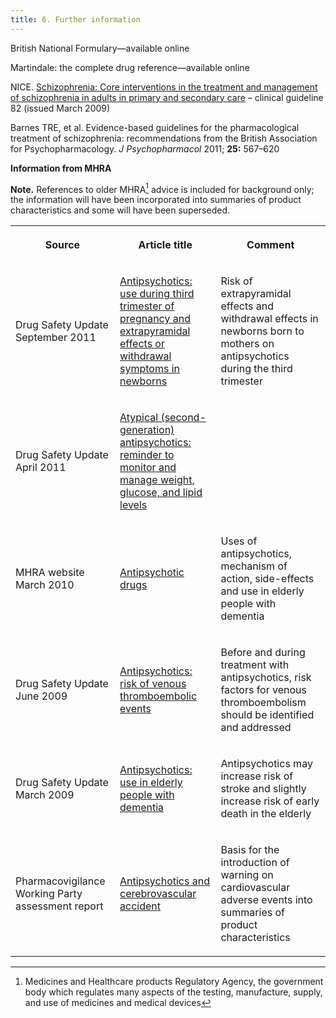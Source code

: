 ```yaml
---
title: 6. Further information
---
```



British National Formulary—available online

Martindale: the complete drug reference—available online

NICE. [Schizophrenia: Core interventions in the treatment and management of schizophrenia in adults in primary and secondary care](http://publications.nice.org.uk/schizophrenia-cg82) – clinical guideline 82 (issued March 2009)

Barnes TRE, et al. Evidence-based guidelines for the pharmacological treatment of schizophrenia: recommendations from the British Association for Psychopharmacology. *J Psychopharmacol* 2011; **25:** 567–620

**Information from MHRA**

**Note.** References to older MHRA[^1] advice is included for background only; the information will have been incorporated into summaries of product characteristics and some will have been superseded.

  


<table>
 <tr>
  <th>
   <p>
    Source
   </p>
  </th>
  <th>
   <p>
    Article title
   </p>
  </th>
  <th>
   <p>
    Comment
   </p>
  </th>
 </tr>
 <tr>
  <td>
   <p>
    Drug Safety Update September 2011
   </p>
  </td>
  <td>
   <p>
    <a href="http://www.mhra.gov.uk/Safetyinformation/DrugSafetyUpdate/CON128953">
     Antipsychotics: use during third trimester of pregnancy and extrapyramidal effects or withdrawal symptoms in newborns
    </a>
   </p>
  </td>
  <td>
   <p>
    Risk of extrapyramidal effects and withdrawal effects in newborns born to mothers on antipsychotics during the third trimester
   </p>
  </td>
 </tr>
 <tr>
  <td>
   <p>
    Drug Safety Update April 2011
   </p>
  </td>
  <td>
   <p>
    <a href="http://www.mhra.gov.uk/Safetyinformation/DrugSafetyUpdate/CON111764">
     Atypical (second-generation) antipsychotics: reminder to monitor and manage weight, glucose, and lipid levels
    </a>
   </p>
  </td>
  <td>
  </td>
 </tr>
 <tr>
  <td>
   <p>
    MHRA website March 2010
   </p>
  </td>
  <td>
   <p>
    <a href="http://www.mhra.gov.uk/Safetyinformation/Generalsafetyinformationandadvice/Product-specificinformationandadvice/Product-specificinformationandadvice-A-F/Antipsychoticdrugs/index.htm">
     Antipsychotic drugs
    </a>
   </p>
  </td>
  <td>
   <p>
    Uses of antipsychotics, mechanism of action, side-effects and use in elderly people with dementia
   </p>
  </td>
 </tr>
 <tr>
  <td>
   <p>
    Drug Safety Update June 2009
   </p>
  </td>
  <td>
   <p>
    <a href="http://www.mhra.gov.uk/Safetyinformation/DrugSafetyUpdate/CON087938">
     Antipsychotics: risk of venous thromboembolic events
    </a>
   </p>
  </td>
  <td>
   <p>
    Before and during treatment with antipsychotics, risk factors for venous thromboembolism should be identified and addressed
   </p>
  </td>
 </tr>
 <tr>
  <td>
   <p>
    Drug Safety Update March 2009
   </p>
  </td>
  <td>
   <p>
    <a href="http://www.mhra.gov.uk/Safetyinformation/DrugSafetyUpdate/CON088116">
     Antipsychotics: use in elderly people with dementia
    </a>
   </p>
  </td>
  <td>
   <p>
    Antipsychotics may increase risk of stroke and slightly increase risk of early death in the elderly
   </p>
  </td>
 </tr>
 <tr>
  <td>
   <p>
    Pharmacovigilance Working Party assessment report
   </p>
  </td>
  <td>
   <p>
    <a href="../../assets/con2024914.pdf">
     Antipsychotics and cerebrovascular accident
    </a>
   </p>
  </td>
  <td>
   <p>
    Basis for the introduction of warning on cardiovascular adverse events into summaries of product characteristics
   </p>
  </td>
 </tr>
</table>



[^1]: Medicines and Healthcare products Regulatory Agency, the government body which regulates many aspects of the testing, manufacture, supply, and use of medicines and medical devices
